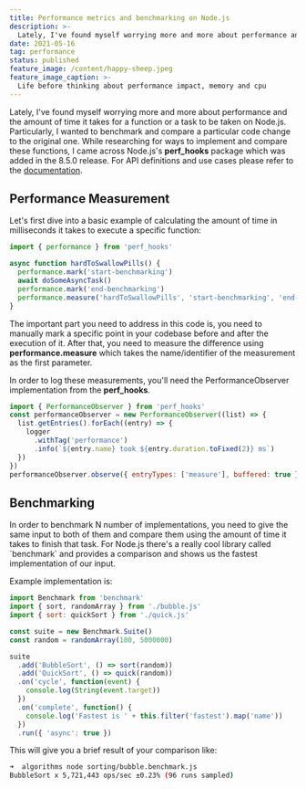 ```yaml
---
title: Performance metrics and benchmarking on Node.js
description: >-
  Lately, I've found myself worrying more and more about performance and the amount of time it takes for a function or a task to be taken on Node.js.
date: 2021-05-16
tag: performance
status: published
feature_image: /content/happy-sheep.jpeg
feature_image_caption: >-
  Life before thinking about performance impact, memory and cpu
---
```


Lately, I've found myself worrying more and more about performance and the amount of time it takes for a function or a task to be taken on Node.js. Particularly, I wanted to benchmark and compare a particular code change to the original one. While researching for ways to implement and compare these functions, I came across Node.js's **perf\_hooks** package which was added in the 8.5.0 release. For API definitions and use cases please refer to the [documentation](https://nodejs.org/api/perf%5Fhooks.html).

## Performance Measurement

Let's first dive into a basic example of calculating the amount of time in milliseconds it takes to execute a specific function:

```js
import { performance } from 'perf_hooks'

async function hardToSwallowPills() {
  performance.mark('start-benchmarking')
  await doSomeAsyncTask()
  performance.mark('end-benchmarking')
  performance.measure('hardToSwallowPills', 'start-benchmarking', 'end-benchmarking')
}
```

The important part you need to address in this code is, you need to manually mark a specific point in your codebase before and after the execution of it. After that, you need to measure the difference using **performance.measure** which takes the name/identifier of the measurement as the first parameter.

In order to log these measurements, you'll need the PerformanceObserver implementation from the **perf\_hooks**.

```js
import { PerformanceObserver } from 'perf_hooks'
const performanceObserver = new PerformanceObserver((list) => {
  list.getEntries().forEach((entry) => {
    logger
      .withTag('performance')
      .info(`${entry.name} took ${entry.duration.toFixed(2)} ms`)
  })
})
performanceObserver.observe({ entryTypes: ['measure'], buffered: true })
```

## Benchmarking

In order to benchmark N number of implementations, you need to give the same input to both of them and compare them using the amount of time it takes to finish that task. For Node.js there's a really cool library called \`benchmark\` and provides a comparison and shows us the fastest implementation of our input.

Example implementation is:

```js
import Benchmark from 'benchmark'
import { sort, randomArray } from './bubble.js'
import { sort: quickSort } from './quick.js'

const suite = new Benchmark.Suite()
const random = randomArray(100, 5000000)

suite
  .add('BubbleSort', () => sort(random))
  .add('QuickSort', () => quick(random))
  .on('cycle', function(event) {
    console.log(String(event.target))
  })
  .on('complete', function() {
    console.log('Fastest is ' + this.filter('fastest').map('name'))
  })
  .run({ 'async': true })
```

This will give you a brief result of your comparison like:

```bash
➜  algorithms node sorting/bubble.benchmark.js
BubbleSort x 5,721,443 ops/sec ±0.23% (96 runs sampled)
```

